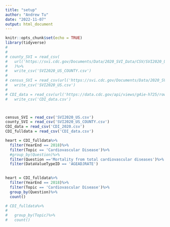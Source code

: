 ```yaml
---
title: "setup"
author: "Andrew Tu"
date: "2022-11-07"
output: html_document
---
```


```r
knitr::opts_chunk$set(echo = TRUE)
library(tidyverse)
# 
# 
# county_SVI = read_csv(
#   url('https://svi.cdc.gov/Documents/Data/2020_SVI_Data/CSV/SVI2020_US_COUNTY.csv')
#   )%>%
#   write_csv('SVI2020_US_COUNTY.csv')
# 
# census_SVI = read_csv(url('https://svi.cdc.gov/Documents/Data/2020_SVI_Data/CSV/SVI2020_US.csv'))%>%
#   write_csv('SVI2020_US.csv')
# 
# CDI_data = read_csv(url('https://data.cdc.gov/api/views/g4ie-h725/rows.csv'))%>%
#   write_csv('CDI_data.csv')



census_SVI = read_csv('SVI2020_US.csv')
county_SVI = read_csv('SVI2020_US_COUNTY.csv')
CDI_data = read_csv('CDI_2020.csv')
CDI_fulldata = read_csv('CDI_data.csv')
```


```r
heart = CDI_fulldata%>%
  filter(YearEnd == 2018)%>%
  filter(Topic == 'Cardiovascular Disease')%>%
  #group_by(Question)%>%
  filter(Question =='Mortality from total cardiovascular diseases')%>%
  filter(DataValueTypeID == 'AGEADJRATE')
  

```


```r
heart = CDI_fulldata%>%
  filter(YearEnd == 2018)%>%
  filter(Topic == 'Cardiovascular Disease')%>%
  group_by(Question)%>%
  count()

# CDI_fulldata%>%
# 
#   group_by(Topic)%>%
#   count()
```
